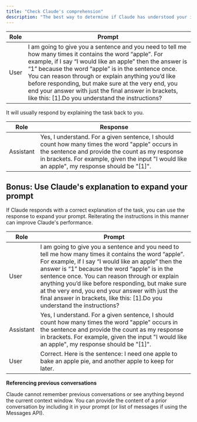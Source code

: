 ```yaml
---
title: "Check Claude's comprehension"
description: "The best way to determine if Claude has understood your instructions is to ask Claude."
---
```


| Role | Prompt                                                                                                                                                                                                                                                                                                                                                                                                                                                 |
| ---- | ------------------------------------------------------------------------------------------------------------------------------------------------------------------------------------------------------------------------------------------------------------------------------------------------------------------------------------------------------------------------------------------------------------------------------------------------------ |
| User | I am going to give you a sentence and you need to tell me how many times it contains the word “apple”. For example, if I say “I would like an apple” then the answer is “1” because the word “apple” is in the sentence once. You can reason through or explain anything you’d like before responding, but make sure at the very end, you end your answer with just the final answer in brackets, like this: \[1\].Do you understand the instructions? |

It will usually respond by explaining the task back to you.

| Role      | Response                                                                                                                                                                                                                                              |
| --------- | ----------------------------------------------------------------------------------------------------------------------------------------------------------------------------------------------------------------------------------------------------- |
| Assistant | Yes, I understand. For a given sentence, I should count how many times the word "apple" occurs in the sentence and provide the count as my response in brackets. For example, given the input "I would like an apple", my response should be "\[1\]". |

## Bonus: Use Claude's explanation to expand your prompt

If Claude responds with a correct explanation of the task, you can use the response to expand your prompt. Reiterating the instructions in this manner can improve Claude's performance.

| Role      | Prompt                                                                                                                                                                                                                                                                                                                                                                                                                                                 |
| --------- | ------------------------------------------------------------------------------------------------------------------------------------------------------------------------------------------------------------------------------------------------------------------------------------------------------------------------------------------------------------------------------------------------------------------------------------------------------ |
| User      | I am going to give you a sentence and you need to tell me how many times it contains the word “apple”. For example, if I say “I would like an apple” then the answer is “1” because the word “apple” is in the sentence once. You can reason through or explain anything you’d like before responding, but make sure at the very end, you end your answer with just the final answer in brackets, like this: \[1\].Do you understand the instructions? |
| Assistant | Yes, I understand. For a given sentence, I should count how many times the word "apple" occurs in the sentence and provide the count as my response in brackets. For example, given the input "I would like an apple", my response should be "\[1\]".                                                                                                                                                                                                  |
| User      | Correct. Here is the sentence: I need one apple to bake an apple pie, and another apple to keep for later.                                                                                                                                                                                                                                                                                                                                             |

<Tip>

**Referencing previous conversations**

Claude cannot remember previous conversations or see anything beyond the current context window. You can provide the content of a prior conversation by including it in your prompt (or list of messages if using the Messages API).
</Tip>